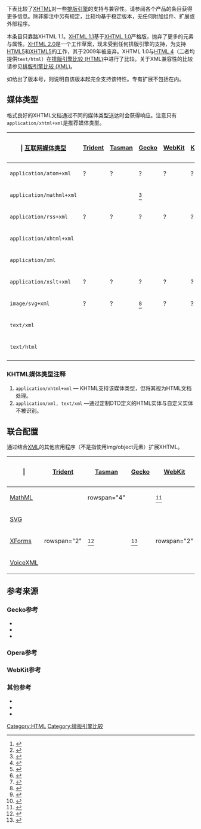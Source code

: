 {{HTML}}
下表比较了[[XHTML|XHTML]]对一些[[排版引擎|排版引擎]]的支持与兼容性。请参阅各个产品的条目获得更多信息。除非脚注中另有规定，比较均基于稳定版本，无任何附加组件、扩展或外部程序。

本条目只靠路XHTML 1.1。[[XHTML|XHTML 1.1]]基于[[XHTML#XHTML_1.0|XHTML 1.0]]严格版，抛弃了更多的元素与属性。[[XHTML#XHTML_2.0|XHTML 2.0]]是一个工作草案，现未受到任何排版引擎的支持，为支持[[HTML5|HTML5]]和[[XHTML#XHTML5|XHTML5]]的工作，其于2009年被废弃。XHTML 1.0与[[HTML|HTML 4]]（二者均提供<code>text/html</code>）在[[排版引擎比较_(HTML)|排版引擎比较 (HTML)]]中进行了比较。关于XML兼容性的比较请参见[[排版引擎比较_(XML)|排版引擎比较 (XML)]]。

如给出了版本号，则说明自该版本起完全支持该特性。专有扩展不包括在内。

{{浏览器引擎命名}}
{{功能成熟度表格圖例}}

==媒体类型==
格式良好的XHTML文档通过不同的媒体类型送达时会获得响应。注意只有<code>application/xhtml+xml</code>是推荐媒体类型。
{| style="text-align: center; width: 95%;" class="wikitable"
! | [[互联网媒体类型|互联网媒体类型]]
! style="width: 11%;" | [[Trident_(排版引擎)|Trident]]
! style="width: 11%;" | [[Tasman|Tasman]]
! style="width: 11%;" | [[Gecko_(layout_engine)|Gecko]]
! style="width: 11%;" | [[WebKit|WebKit]]
! style="width: 11%;" | [[KHTML|KHTML]]
! style="width: 11%;" | [[Presto|Presto]]
! style="width: 11%;" | [[Prince_XML|Prince XML]]
|-
! style="text-align: left;" | <code>application/atom+xml</code>
| ?
| ?
| ?
| ?
| ?
| {{yes|8.00 beta 2}}<ref group="o">{{citation | url=http://www.opera.com/docs/history/#facts | title=Feature History | publisher=Opera | access-date=2016-02-06 | archive-url=https://archive.is/20120906/http://www.opera.com/docs/history/%23o1#facts | archive-date=2012-09-06 | dead-url=yes }}</ref><ref group="o">{{cite web | title=Opera Features | work=RSS/Atom | url=http://www.opera.com/features/svg/ | archiveurl=https://web.archive.org/web/20050509013212/http://www.opera.com/features/ | archivedate=2005年5月9日 | deadurl=yes }}</ref>
| ?
|-
! style="text-align: left;" | <code>application/mathml+xml</code>
| {{no}}
| {{no}}
| {{yes|2.0}}<ref group="g">{{citation |url=https://bugzilla.mozilla.org/show_bug.cgi?id=124709 |title=Bug 124709 - MIME type application/mathml+xml should be supported |publisher=Mozilla |accessdate=2016-02-06 |archive-date=2020-08-03 |archive-url=https://web.archive.org/web/20200803141450/https://bugzilla.mozilla.org/show_bug.cgi?id=124709 |dead-url=no }}</ref>
| {{no}}
| {{no}}
| {{yes|9.50 beta 2}}<ref group="o">{{citation | url=http://www.opera.com/docs/history/#facts | title=Feature History | publisher=Opera | access-date=2016-02-06 | archive-url=https://archive.is/20120906/http://www.opera.com/docs/history/%23o1#facts | archive-date=2012-09-06 | dead-url=yes }}</ref>
| ?
|-
! style="text-align: left;" | <code>application/rss+xml</code>
| ?
| ?
| ?
| ?
| ?
| {{yes|7.50 beta 1}}<ref group="o">{{citation | url=http://www.opera.com/docs/history/#facts | title=Feature History | publisher=Opera | access-date=2016-02-06 | archive-url=https://archive.is/20120906/http://www.opera.com/docs/history/%23o1#facts | archive-date=2012-09-06 | dead-url=yes }}</ref><ref group="o">{{cite web | title=Opera Features | work=RSS | url=http://www.opera.com/features/svg/ | archiveurl=https://web.archive.org/web/20040802233018/http://www.opera.com/features/ | archivedate=2004年8月2日 | deadurl=yes }}</ref>
| ?
|-
! style="text-align: left;" | <code>application/xhtml+xml</code>
| {{yes|XHTML 5.0}}
| {{no|提示下载}}
| {{yes|XHTML}}
| {{yes|XHTML<br/>125}}
| {{partial|[[#khtml_xhtml|HTML]]}}
| {{yes|XHTML<br/>1.0}}
| ?
|-
! style="text-align: left;" | <code>application/xml</code>
| {{yes|XHTML 5.0}}
| {{no|崩溃}}
| {{yes|XHTML}}
| {{yes|XHTML<br/>125}}
| {{partial|[[#khtml_xml|XML]]}}
| {{yes|XHTML<br/>1.0}}
| ?
|-
! style="text-align: left;" | <code>application/xslt+xml</code>
| ?
| ?
| ?
| ?
| ?
| {{yes|9.00 beta 1}}<ref group="o">{{citation | url=http://www.opera.com/docs/history/#facts | title=Feature History | publisher=Opera | access-date=2016-02-06 | archive-url=https://archive.is/20120906/http://www.opera.com/docs/history/%23o1#facts | archive-date=2012-09-06 | dead-url=yes }}</ref>
| ?
|-
! style="text-align: left;" | <code>image/svg+xml</code>
| ?
| ?
| {{yes|1.0}}<ref group="g">{{citation |url=https://bugzilla.mozilla.org/show_bug.cgi?id=160882 |title=Bug 160882 - MIME type image/svg+xml should be supported |publisher=Mozilla |accessdate=2016-02-06 |archive-date=2020-07-28 |archive-url=https://web.archive.org/web/20200728190427/https://bugzilla.mozilla.org/show_bug.cgi?id=160882 |dead-url=no }}</ref>
| ?
| ?
| {{yes|9.50}}<ref group="o">{{citation | url=http://www.opera.com/docs/history/#facts | title=Feature History | publisher=Opera | access-date=2016-02-06 | archive-url=https://archive.is/20120906/http://www.opera.com/docs/history/%23o1#facts | archive-date=2012-09-06 | dead-url=yes }}</ref><ref group="o">{{cite web | title=Opera Features | work=SVG | url=http://www.opera.com/features/svg/ | accessdate=May 1, 2005 | archiveurl=https://web.archive.org/web/20050414082314/http://www.opera.com/features/svg/ | archivedate=2005年4月14日 | deadurl=yes }}</ref>
| ?
|-
! style="text-align: left;" | <code>text/xml</code>
| {{yes|XHTML 5.0}}
| {{no|崩溃}}
| {{yes|XHTML}}
| {{yes|XHTML<br/>125}}
| {{partial|[[#khtml_xml|XML]]}}
| {{yes|XHTML<br/>1.0}}
| ?
|-
! style="text-align: left;" | <code>text/html</code>
| {{yes|HTML}}
| {{yes|HTML}}
| {{yes|HTML}}
| {{yes|HTML}}
| {{yes|HTML}}
| {{yes|HTML}}
| ?
|-
|}

===KHTML媒体类型注释===
# <tt id="khtml_xhtml">application/xhtml+xml</tt> — KHTML支持该媒体类型，但将其视为HTML文档处理。
# <tt id="khtml_xml">application/xml, text/xml</tt> —通过定制DTD定义的HTML实体与自定义实体不被识别。

==联合配置==
通过结合[[XML|XML]]的其他应用程序（不是指使用img/object元素）扩展XHTML。
{| style="text-align: center; width: 95%;" class="wikitable"
! |
! style="width: 11%;" | [[Trident_(排版引擎)|Trident]]
! style="width: 11%;" | [[Tasman|Tasman]]
! style="width: 11%;" | [[Gecko_(layout_engine)|Gecko]]
! style="width: 11%;" | [[WebKit|WebKit]]
! style="width: 11%;" | [[KHTML|KHTML]]
! style="width: 11%;" | [[Presto|Presto]]
! style="width: 11%;" | [[Prince_XML|Prince XML]]
|-
! style="text-align: left;" | [[MathML|MathML]]
| {{no}}
| rowspan="4" {{no}}
| {{yes|1.0}}
| {{no}}<ref group="w">{{citation |url=https://bugs.webkit.org/show_bug.cgi?id=3251 |title=Bug 3251 - Implement MathML (master bug) |publisher=WebKit |accessdate=2016-02-06 |archive-date=2018-07-11 |archive-url=https://web.archive.org/web/20180711190837/https://bugs.webkit.org/show_bug.cgi?id=3251 |dead-url=no }}</ref>
| {{no}}
| {{yes|2.1}}
| {{yes|6.0}}
|-
! style="text-align: left;" | [[Scalable_Vector_Graphics|SVG]]
| {{yes|5.0}}
| {{yes|1.8}}
| {{yes|522}}
| {{yes|3.2}}
| {{yes|1.0}}
| {{yes|5.1}}
|-
! style="text-align: left;" | [[XForms|XForms]]
| rowspan="2" {{no}}
| {{no}}<ref group="g">{{citation |url=https://bugzilla.mozilla.org/show_bug.cgi?id=97806 |title=Bug 97806 - (xforms) Implement W3C XForms in browser and composer |publisher=Mozilla |accessdate=2016-02-06 |archive-date=2020-07-28 |archive-url=https://web.archive.org/web/20200728220521/https://bugzilla.mozilla.org/show_bug.cgi?id=97806 |dead-url=no }}</ref>
| {{no}}<ref group="w">{{citation |url=https://bugs.webkit.org/show_bug.cgi?id=10048 |title=Bug 10048 - ER: Add support for XForms |publisher=WebKit |accessdate=2016-02-06 |archive-date=2020-09-21 |archive-url=https://web.archive.org/web/20200921005454/https://bugs.webkit.org/show_bug.cgi?id=10048 |dead-url=no }}</ref>
| rowspan="2" {{no}}
| {{no}}
| ?
|-
! style="text-align: left;" | [[VoiceXML|VoiceXML]]
| {{no}}
| {{no}}
| {{yes|1.0}}
| {{no}}
|}

==参考来源==

===Gecko参考===
{{Reflist | group=g}}
*{{cite web | title=the mozilla.org projects list | work=MathML in Mozilla | url=http://www.mozilla.org/projects/mathml/ | accessdate=May 1, 2005 | archive-date=2005-03-05 | archive-url=https://web.archive.org/web/20050305074530/http://www.mozilla.org/projects/mathml/ | dead-url=no }}
*{{cite web | title=the mozilla.org projects list | work=Mozilla SVG project | url=http://www.mozilla.org/projects/svg/ | accessdate=May 1, 2005 | archive-date=2011-02-17 | archive-url=https://web.archive.org/web/20110217090831/http://www.mozilla.org/projects/svg/ | dead-url=no }}
*{{cite web | title=the mozilla.org projects list | work=Mozilla XForms project | url=http://www.mozilla.org/projects/xforms/ | accessdate=May 1, 2005 | archive-date=2011-05-05 | archive-url=https://web.archive.org/web/20110505044616/http://www.mozilla.org/projects/xforms/ | dead-url=no }}

===Opera参考===
{{Reflist | group=o}}

===WebKit参考===
{{Reflist | group=w}}

===其他参考===
*{{reflist}}
*{{cite web | title=W3C | work=XHTML media type test | url=http://www.w3.org/People/mimasa/test/xhtml/media-types/ | accessdate=May 1, 2005 | archive-date=2021-02-14 | archive-url=https://web.archive.org/web/20210214082211/http://www.w3.org/People/mimasa/test/xhtml/media-types/ | dead-url=no }}
*{{cite web | title=Developer's corner | work=Authoring XHTML+Voice | url=http://my.opera.com/community/dev/voice/ | accessdate=May 1, 2005 | archive-date=2008-05-20 | archive-url=https://web.archive.org/web/20080520125115/http://my.opera.com/community/dev/voice/ | dead-url=no }}

{{Layout engines}}

[[Category:HTML|Category:HTML]]
[[Category:排版引擎比较|Category:排版引擎比较]]